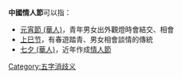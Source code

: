 '''中國情人節'''可以指：
* [[元宵節_(華人)|元宵節 (華人)]]，青年男女出外觀燈時會結交、相會
* [[上巳节|上巳节]]，有春遊踏青、男女相會談情的傳統
* [[七夕_(華人)|七夕 (華人)]]，近年作成[[情人節|情人節]]
{{disambig}}

[[Category:五字消歧义|Category:五字消歧义]]